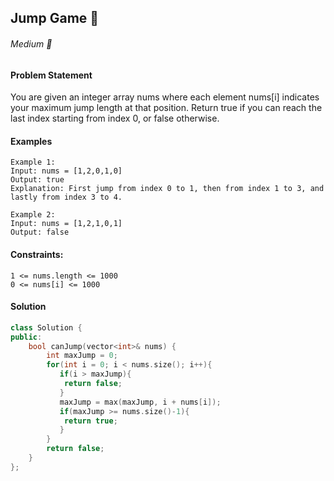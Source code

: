 ## Jump Game 🎯

###### Medium 🤨


#### Problem Statement

You are given an integer array nums where each element nums[i] indicates your maximum jump length at that position.
Return true if you can reach the last index starting from index 0, or false otherwise.

#### Examples
```
Example 1:
Input: nums = [1,2,0,1,0]
Output: true
Explanation: First jump from index 0 to 1, then from index 1 to 3, and lastly from index 3 to 4.
```
```
Example 2:
Input: nums = [1,2,1,0,1]
Output: false
```
#### Constraints:
```
1 <= nums.length <= 1000
0 <= nums[i] <= 1000
```

#### Solution
```cpp
class Solution {
public:
    bool canJump(vector<int>& nums) {
        int maxJump = 0;
        for(int i = 0; i < nums.size(); i++){
           if(i > maxJump){
            return false;
           }
           maxJump = max(maxJump, i + nums[i]);
           if(maxJump >= nums.size()-1){
            return true;
           }
        }
        return false;
    }
};
```